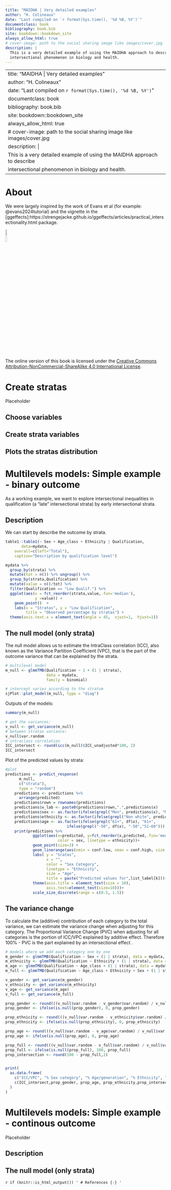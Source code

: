 ```yaml
--- 
title: "MAIDHA | Very detailed examples"
author: "H. Colineaux"
date: "Last compiled on `r format(Sys.time(), '%d %B, %Y')`"
documentclass: book
bibliography: book.bib
site: bookdown::bookdown_site
always_allow_html: true
# cover-image: path to the social sharing image like images/cover.jpg
description: |
  This is a very detailed example of using the MAIDHA approach to describe
  intersectional phenomenon in biology and health.
---
```

--- 
title: "MAIDHA | Very detailed examples"
author: "H. Colineaux"
date: "Last compiled on `r format(Sys.time(), '%d %B, %Y')`"
documentclass: book
bibliography: book.bib
site: bookdown::bookdown_site
always_allow_html: true
# cover-image: path to the social sharing image like images/cover.jpg
description: |
  This is a very detailed example of using the MAIDHA approach to describe
  intersectional phenomenon in biology and health.
---

# About

We were largely inspired by the work of Evans et al (for example: @evans2024tutorial) and the vignette in the [ggeffects]:https://strengejacke.github.io/ggeffects/articles/practical_intersectionality.html package.


[Licence]:https://creativecommons.org/licenses/by-nc-sa/4.0/

![](img/by-nc-sa.png){width=10%}

The online version of this book is licensed under the [Creative Commons Attribution-NonCommercial-ShareAlike 4.0 International License][Licence]. 




<!--chapter:end:index.Rmd-->


# Create stratas 

Placeholder


## Choose variables
## Create strata variables
## Plots the stratas distribution

<!--chapter:end:01-intro.Rmd-->

# Multilevels models: Simple example - binary outcome

As a working example, we want to explore intersectional inequalities in qualification (a "late" intersectional strata) by early intersectional strata.


## Description

We can start by describe the outcome by strata.

```r

table1::table1(~ Sex + Age_class + Ethnicity | Qualification,
       data=mydata,
    overall=c(left="Total"),
    caption="Description by qualification level")

```

```r
mydata %>% 
  group_by(strata) %>% 
  mutate(tot = n()) %>% ungroup() %>% 
  group_by(strata,Qualification) %>% 
  mutate(value = n()/tot) %>% 
  filter(Qualification == "Low Qualif.") %>% 
  ggplot(aes(x = fct_reorder(strata,value,.fun='median'),
             y =value)) +
    geom_point()  +
    labs(x = "Stratas", y = "Low Qualification",
         title = "Observed percentage by stratas") +
  theme(axis.text.x = element_text(angle = 45,  vjust=1,  hjust=1))

```


## The null model (only strata) 

The null model allows us to estimate the IntraClass correlation (ICC), also known as the Variance Partition Coefficient (VPC), that is the part of the outcome variance that can be explained by the strata.


```r

# multilevel model
m_null <- glmmTMB(Qualification ~ 1 + (1 | strata),
                  data = mydata,
                  family = binomial)

# intercept varies according to the stratum
sjPlot::plot_model(m_null, type = "diag")

```

Outputs of the models: 
```r
summary(m_null)

# get the variances:
v_null <- get_variance(m_null)
# between stratas variance:
v_null$var.random
# intraclass correlation 
ICC_intersect <- round(icc(m_null)$ICC_unadjusted*100, 2)
ICC_intersect

```

Plot of the predicted values by strata:

```r
#plot
predictions <- predict_response(
      m_null,
      c("strata"),
      type = "random") 
    predictions <- predictions %>% 
      arrange(predicted) 
    predictions$rown = rownames(predictions)
    predictions$x_lab <- paste0(predictions$rown,".",predictions$x)
    predictions$sex <- as.factor(ifelse(grepl("Men", predictions$x), "Men", "Women"))
    predictions$ethnicity <- as.factor(ifelse(grepl("Non white", predictions$x), "Non white", "White"))
    predictions$age <- as.factor(ifelse(grepl("61+", df$x), "61+",
                           ifelse(grepl("-50", df$x), "-50","51-60")))
    print(predictions %>% 
            ggplot(aes(x=predicted, y=fct_reorder(x,predicted,.fun='median'),
                       color = sex, linetype = ethnicity))+
            geom_point(size=3) +
            geom_linerange(aes(xmin = conf.low, xmax = conf.high, size = Age))+
            labs( y = "Sratas", 
                  x = "",
                  color = "Sex Category",
                  linetype = "Ethnicity",
                  size = "Age",
                  title = paste("Predicted values for",list_label[k]))+
            theme(axis.title = element_text(size = 10),
                  axis.text=element_text(size=10)))+ 
            scale_size_discrete(range = c(0.5, 1.5))

```


## The variance change 

To calculate the (additive) contribution of each category to the total variance, we can estimate the variance change when adjusting for this category. The Proportional Variance Change (PVC) when adjusting for all categories is the portion of ICC/VPC explained by additive effect. Therefore 100% - PVC is the part explained by an intersectional effect .


```r

# models where we add each category one by one
m_gender <- glmmTMB(Qualification ~ Sex + (1 | strata), data = mydata, family=binomial)
m_ethnicity <- glmmTMB(Qualification ~ Ethnicity + (1 | strata), data = mydata, family=binomial)
m_age <- glmmTMB(Qualification ~ Age_class + (1 | strata), data = mydata, family=binomial)
m_full <- glmmTMB(Qualification ~ Age_class + Ethnicity + Sex + (1 | strata), data = mydata, family=binomial)

v_gender <- get_variance(m_gender)
v_ethnicity <- get_variance(m_ethnicity)
v_age <- get_variance(m_age)
v_full <- get_variance(m_full)

prop_gender <- round(((v_null$var.random - v_gender$var.random) / v_null$var.random)*100,2)
prop_gender <- ifelse(is.null(prop_gender), 0, prop_gender)

prop_ethnicity <- round(((v_null$var.random - v_ethnicity$var.random) / v_null$var.random)*100,2)
prop_ethnicity <- ifelse(is.null(prop_ethnicity), 0, prop_ethnicity)

prop_age <- round(((v_null$var.random - v_age$var.random) / v_null$var.random)*100,2)
prop_age <- ifelse(is.null(prop_age), 0, prop_age)

prop_full <- round(((v_null$var.random - v_full$var.random) / v_null$var.random)*100,2)
prop_full <- ifelse(is.null(prop_full), 100, prop_full)
prop_intersection <- round(100 - prop_full,2)


print(
  as.data.frame(
    c("ICC/VPC", "% Sex category", "% Age/generation", "% Ethnicity", "%Intersection"),
    c(ICC_intersect,prop_gender, prop_age, prop_ethnicity,prop_intersection )
  )
)


```


<!--chapter:end:02-multilevels_models.Rmd-->


# Multilevels models: Simple example - continous outcome

Placeholder


## Description
## The null model (only strata) 

<!--chapter:end:03-multilevels_models_2.Rmd-->

`r if (knitr::is_html_output()) '
# References {-}
'`

<!--chapter:end:07-references.Rmd-->

